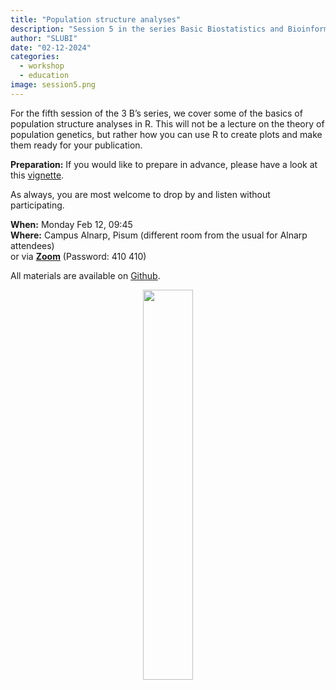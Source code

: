 ```yaml
---
title: "Population structure analyses"
description: "Session 5 in the series Basic Biostatistics and Bioinformatics"
author: "SLUBI"
date: "02-12-2024"
categories:
  - workshop
  - education
image: session5.png
---
```


For the fifth session of the 3 B’s series, we cover some of the basics of population structure analyses in R. This will not be a lecture on the theory of population genetics, but rather how you can use R to create plots and make them ready for your publication.
 
**Preparation:** If you would like to prepare in advance, please have a look at this [vignette](http://127.0.0.1:19308/library/LEA/doc/LEA.R).
 
As always, you are most welcome to drop by and listen without participating.
 
**When:** Monday Feb 12, 09:45 \
**Where:** Campus Alnarp, Pisum (different room from the usual for Alnarp attendees)\
or via **[Zoom](https://slu-se.zoom.us/j/69486568642)** (Password: 410 410)

All materials are available on [Github](https://github.com/SLUBioinformaticsInfrastructure/Three_Bees_Workshop_Series).

<center>
![](../../../images/3bees_opaque.png){.class width=40%}